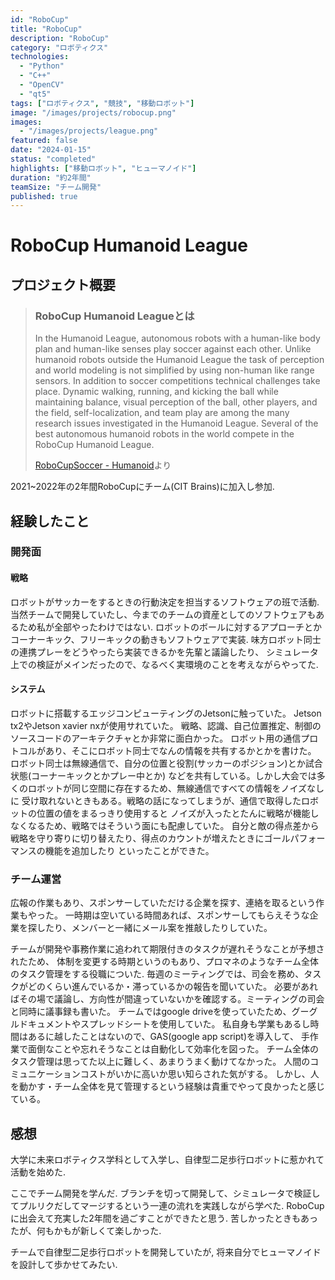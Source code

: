 ```yaml
---
id: "RoboCup"
title: "RoboCup"
description: "RoboCup"
category: "ロボティクス"
technologies: 
  - "Python"
  - "C++"
  - "OpenCV"
  - "qt5"
tags: ["ロボティクス", "競技", "移動ロボット"]
image: "/images/projects/robocup.png"
images:
  - "/images/projects/league.png"
featured: false
date: "2024-01-15"
status: "completed"
highlights: ["移動ロボット", "ヒューマノイド"]
duration: "約2年間"
teamSize: "チーム開発"
published: true
---
```


# RoboCup Humanoid League

## プロジェクト概要

> ### RoboCup Humanoid Leagueとは
> 
> In the Humanoid League, autonomous robots with a human-like body plan and human-like senses play soccer against each other. Unlike humanoid robots outside the Humanoid League the task of perception and world modeling is not simplified by using non-human like range sensors. In addition to soccer competitions technical challenges take place. Dynamic walking, running, and kicking the ball while maintaining balance, visual perception of the ball, other players, and the field, self-localization, and team play are among the many research issues investigated in the Humanoid League. Several of the best autonomous humanoid robots in the world compete in the RoboCup Humanoid League.
> 
> [RoboCupSoccer - Humanoid](https://www.robocup.org/leagues/3)より

2021~2022年の2年間RoboCupにチーム(CIT Brains)に加入し参加.

## 経験したこと

### 開発面

#### 戦略

ロボットがサッカーをするときの行動決定を担当するソフトウェアの班で活動.
当然チームで開発していたし、今までのチームの資産としてのソフトウェアもあるため私が全部やったわけではない.
ロボットのボールに対するアプローチとかコーナーキック、フリーキックの動きもソフトウェアで実装.
味方ロボット同士の連携プレーをどうやったら実装できるかを先輩と議論したり、
シミュレータ上での検証がメインだったので、なるべく実環境のことを考えながらやってた.

#### システム

ロボットに搭載するエッジコンピューティングのJetsonに触っていた。
Jetson tx2やJetson xavier nxが使用サれていた。
戦略、認識、自己位置推定、制御のソースコードのアーキテクチャとか非常に面白かった。
ロボット用の通信プロトコルがあり、そこにロボット同士でなんの情報を共有するかとかを書けた。
ロボット同士は無線通信で、自分の位置と役割(サッカーのポジション)とか試合状態(コーナーキックとかプレー中とか)
などを共有している。しかし大会では多くのロボットが同じ空間に存在するため、無線通信ですべての情報をノイズなしに
受け取れないときもある。戦略の話になってしまうが、通信で取得したロボットの位置の値をまるっきり使用すると
ノイズが入ったとたんに戦略が機能しなくなるため、戦略ではそういう面にも配慮していた。
自分と敵の得点差から戦略を守り寄りに切り替えたり、得点のカウントが増えたときにゴールパフォーマンスの機能を追加したり
といったことができた。

### チーム運営

広報の作業もあり、スポンサーしていただける企業を探す、連絡を取るという作業もやった。
一時期は空いている時間あれば、スポンサーしてもらえそうな企業を探したり、メンバーと一緒にメール案を推敲したりしていた。

チームが開発や事務作業に追われて期限付きのタスクが遅れそうなことが予想されたため、
体制を変更する時期というのもあり、プロマネのようなチーム全体のタスク管理をする役職についた.
毎週のミーティングでは、司会を務め、タスクがどのくらい進んでいるか・滞っているかの報告を聞いていた。
必要があればその場で議論し、方向性が間違っていないかを確認する。ミーティングの司会と同時に議事録も書いた。
チームではgoogle driveを使っていたため、グーグルドキュメントやスプレッドシートを使用していた。
私自身も学業もあるし時間はあるに越したことはないので、GAS(google app script)を導入して、
手作業で面倒なことや忘れそうなことは自動化して効率化を図った。
チーム全体のタスク管理は思ってた以上に難しく、あまりうまく動けてなかった。
人間のコミュニケーションコストがいかに高いか思い知らされた気がする。
しかし、人を動かす・チーム全体を見て管理するという経験は貴重でやって良かったと感じている。



## 感想

大学に未来ロボティクス学科として入学し、自律型二足歩行ロボットに惹かれて活動を始めた.

ここでチーム開発を学んだ.
ブランチを切って開発して、シミュレータで検証してプルリクだしてマージするという一連の流れを実践しながら学べた.
RoboCupに出会えて充実した2年間を過ごすことができたと思う.
苦しかったときもあったが、何もかもが新しくて楽しかった.

チームで自律型二足歩行ロボットを開発していたが, 将来自分でヒューマノイドを設計して歩かせてみたい.